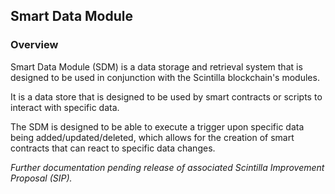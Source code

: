 ## Smart Data Module

### Overview

Smart Data Module (SDM) is a data storage and retrieval system that is designed to be used in conjunction with the Scintilla blockchain's modules.

It is a data store that is designed to be used by smart contracts or scripts to interact with specific data.

The SDM is designed to be able to execute a trigger upon specific data being added/updated/deleted, which allows for the creation of smart contracts that can react to specific data changes.


*Further documentation pending release of associated Scintilla Improvement Proposal (SIP).*
